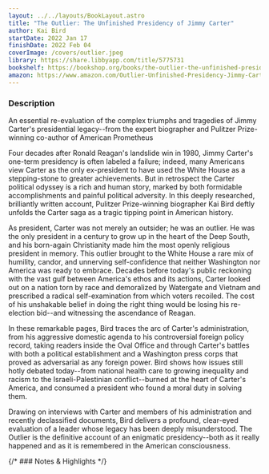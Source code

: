 ```yaml
---
layout: ../../layouts/BookLayout.astro
title: "The Outlier: The Unfinished Presidency of Jimmy Carter"
author: Kai Bird
startDate: 2022 Jan 17
finishDate: 2022 Feb 04
coverImage: /covers/outlier.jpeg
library: https://share.libbyapp.com/title/5775731
bookshelf: https://bookshop.org/books/the-outlier-the-unfinished-presidency-of-jimmy-carter/9780451495235
amazon: https://www.amazon.com/Outlier-Unfinished-Presidency-Jimmy-Carter/dp/0451495233
---
```


<ReadingTime
startDate  = {frontmatter.startDate}
finishDate = {frontmatter.finishDate}
/>

### Description
An essential re-evaluation of the complex triumphs and tragedies of Jimmy Carter's presidential legacy--from the expert biographer and Pulitzer Prize-winning co-author of American Prometheus

Four decades after Ronald Reagan's landslide win in 1980, Jimmy Carter's one-term presidency is often labeled a failure; indeed, many Americans view Carter as the only ex-president to have used the White House as a stepping-stone to greater achievements. But in retrospect the Carter political odyssey is a rich and human story, marked by both formidable accomplishments and painful political adversity. In this deeply researched, brilliantly written account, Pulitzer Prize-winning biographer Kai Bird deftly unfolds the Carter saga as a tragic tipping point in American history.

As president, Carter was not merely an outsider; he was an outlier. He was the only president in a century to grow up in the heart of the Deep South, and his born-again Christianity made him the most openly religious president in memory. This outlier brought to the White House a rare mix of humility, candor, and unnerving self-confidence that neither Washington nor America was ready to embrace. Decades before today's public reckoning with the vast gulf between America's ethos and its actions, Carter looked out on a nation torn by race and demoralized by Watergate and Vietnam and prescribed a radical self-examination from which voters recoiled. The cost of his unshakable belief in doing the right thing would be losing his re-election bid--and witnessing the ascendance of Reagan.

In these remarkable pages, Bird traces the arc of Carter's administration, from his aggressive domestic agenda to his controversial foreign policy record, taking readers inside the Oval Office and through Carter's battles with both a political establishment and a Washington press corps that proved as adversarial as any foreign power. Bird shows how issues still hotly debated today--from national health care to growing inequality and racism to the Israeli-Palestinian conflict--burned at the heart of Carter's America, and consumed a president who found a moral duty in solving them.

Drawing on interviews with Carter and members of his administration and recently declassified documents, Bird delivers a profound, clear-eyed evaluation of a leader whose legacy has been deeply misunderstood. The Outlier is the definitive account of an enigmatic presidency--both as it really happened and as it is remembered in the American consciousness.

{/* ### Notes & Highlights */}

<BuyBook
  library   = {frontmatter.library}
  bookshelf = {frontmatter.bookshelf}
  amazon    = {frontmatter.amazon}
/>
